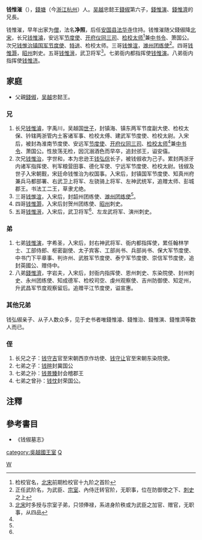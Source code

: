 '''钱惟漼'''（{{bd|?||?||}}），[[錢塘|錢塘]]（今[[浙江|浙江]][[杭州|杭州]]）人。[[吴越国|吴越]]忠懿王[[錢俶|錢俶]]第六子，[[錢惟演|錢惟演]]、[[錢惟濟|錢惟濟]]的兄長。

钱惟漼，早年出家为[[僧|僧]]，法名'''净照'''，后任[[安国县|安国县]][[法华寺|法华寺]]住持。钱惟漼随父錢俶降[[北宋|北宋]]，长兄[[钱惟濬|钱惟濬]]，安远军[[节度使|节度使]]、[[开府仪同三司|开府仪同三司]]、[[检校|检校]][[太师|太师]]<ref name="#1">检校官名，[[北宋|北宋]]前期检校官十九阶之首阶</ref>兼[[中书令|中书令]]、萧国公。次兄[[钱惟治|钱惟治]][[镇国军节度使|镇国军节度使]]、[[特进|特进]]、检校太师。三哥[[钱惟渲|钱惟渲]]，[[潍州|潍州]][[团练使|团练使]]<ref name="#2">正任武阶名，为武臣、[[宗室|宗室]]、內侍迁转官阶，无职事，位在防御使之下、[[刺史|刺史]]之上</ref>。四哥[[钱惟灏|钱惟灏]]，[[昭州|昭州]]刺史。五哥[[钱惟溍|钱惟溍]]，武卫将军<ref name="#3">[[北宋|北宋]]时多授与宗室子弟，只领俸禄，系进身阶秩或为武臣之加官、赠官，无职事，从四品</ref>。七弟衙内都指挥使[[钱惟演|钱惟演]]。八弟衙内指挥使[[钱惟济|钱惟济]]。

== 家庭 ==
*父親[[錢俶|錢俶]]，[[吴越国|吴越]]忠懿王。
=== 兄  ===
#长兄[[钱惟濬|钱惟濬]]，字禹川，吴越国[[世子|世子]]，封镇海、镇东两军节度副大使、检校太保、钤辖两浙管内土客诸军事、检校太傅、建武军节度使、检校太尉。入宋后，被封為淮南节度使、安远军[[节度使|节度使]]、[[开府仪同三司|开府仪同三司]]、[[检校|检校]][[太师|太师]]<ref name="#1"/>兼[[中书令|中书令]]、萧国公。性放荡无检，因沉溺酒色而早卒，追封邠王，谥安僖。
#次兄[[钱惟治|钱惟治]]，字世和，本为忠逊王[[钱弘倧|钱弘倧]]长子，被钱俶收为己子。累封两浙牙内诸军指挥使、判军粮营田事、德化军使、宁远军节度使、检校太尉。钱俶及世子入宋朝觐，宋廷命钱惟治为权国事。入宋后，封镇国军节度使、知真州府兼兵马都部署、右武卫上将军、左骁骑上将军、左神武统军，追赠太师、彭城郡王。书法工二王，草隶尤绝。
#三哥[[钱惟渲|钱惟渲]]，入宋后，封韶州团练使、[[潍州|潍州]][[团练使|团练使]]<ref name="#2"/>。
#四哥[[钱惟灏|钱惟灏]]，入宋后封贺州团练使、[[昭州|昭州]]刺史。
#五哥[[钱惟溍|钱惟溍]]，入宋后，武卫将军<ref name="#3"/>、左龙武将军、演州刺史。

=== 弟 ===
#七弟[[钱惟演|钱惟演]]，字希圣，入宋后，封右神武将军、衙内都指挥使，累任翰林学士、工部侍郎、枢密副使、太子宾客、工部尚书、兵部尚书、保大军节度使、中书门下平章事、判许州、武胜军节度使、泰宁军节度使、崇信军节度使，追封英國公、赠侍中。
#八弟[[錢惟濟|錢惟濟]]，字岩夫，入宋后，封衙内指挥使、恩州刺史、东染院使、封州刺史、永州团练使、知成德军、检校司空、虔州观察使、吉州防御使、知定州，升武昌军节度观察留后。追赠平江节度使，谥宣惠。 

===其他兄弟===
钱弘俶亲子、从子人数众多，见于史书者唯錢惟濬、錢惟治、錢惟演、錢惟濟等数人而已。

=== 侄 ===
#长兄之子：[[钱守吉|钱守吉]]官至宋朝西京作坊使、[[钱守让|钱守让]]官至宋朝东染院使。
#七弟之子：[[钱暄|钱暄]]封冀国公
#七弟之孙：[[钱景臻|钱景臻]]封会稽郡王
#七弟之曾孙：[[钱忱|钱忱]]封荣国公。

== 注釋 ==
{{reflist}}
== 參考書目 ==
*《钱俶墓志》
[[category:吳越國王室|category:吳越國王室]]
[[category:宋朝政治人物|Q]]
[[Category:钱姓|W]]